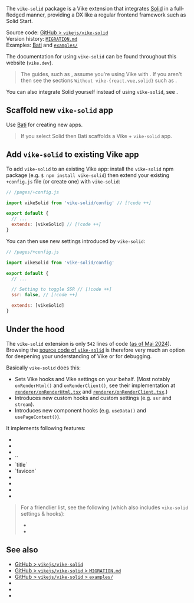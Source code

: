 
The `vike-solid` package is a <Link href="/extensions">Vike extension</Link> that integrates [Solid](https://solidjs.com) in a full-fledged manner, providing a DX like a regular frontend framework such as Solid Start.

Source code: [GitHub > `vikejs/vike-solid`](https://github.com/vikejs/vike-solid)  
Version history: [`MIGRATION.md`](https://github.com/vikejs/vike-solid/blob/main/MIGRATION.md)  
Examples: [Bati](https://batijs.dev) and [`examples/`](https://github.com/vikejs/vike-solid/tree/main/examples)  

The documentation for using `vike-solid` can be found throughout this website (`vike.dev`).

> The guides, such as <Link href="/data-fetching" />, assume you're using Vike with <UiFrameworkVikeExtensionNames comma />. If you aren't then see the sections `Without vike-{react,vue,solid}` such as <Link href="/useData#without-vike-react-vue-solid" />.

You can also integrate Solid yourself instead of using `vike-solid`, see <Link href="/solid" />.


## Scaffold new `vike-solid` app

Use [Bati](https://batijs.dev) for creating new apps.

> If you select Solid then Bati scaffolds a Vike + `vike-solid` app.


## Add `vike-solid` to existing Vike app

To add `vike-solid` to an existing Vike app: install the `vike-solid` npm package (e.g. `$ npm install vike-solid`) then extend your existing `+config.js` file (or create one) with `vike-solid`:

```js
// /pages/+config.js

import vikeSolid from 'vike-solid/config' // [!code ++]

export default {
  // ...
  extends: [vikeSolid] // [!code ++]
}
```

You can then use <Link href="#under-the-hood">new settings introduced by `vike-solid`</Link>:

```js
// /pages/+config.js

import vikeSolid from 'vike-solid/config'

export default {
  // ...

  // Setting to toggle SSR // [!code ++]
  ssr: false, // [!code ++]

  extends: [vikeSolid]
}
```


## Under the hood

The `vike-solid` extension is only `542` lines of code ([as of Mai 2024](https://gist.github.com/brillout/e2134686d682e9a450e10e95f1ff570b)). Browsing the [source code of `vike-solid`](https://github.com/vikejs/vike-solid) is therefore very much an option for deepening your understanding of Vike or for debugging.

Basically `vike-solid` does this:
- Sets <Link href="/hooks">Vike hooks</Link> and <Link href="/settings">Vike settings</Link> on your behalf. (Most notably <Link href="/onRenderHtml">`onRenderHtml()`</Link> and <Link href="/onRenderClient">`onRenderClient()`</Link>, see their implementation at
  [`renderer/onRenderHtml.tsx`](https://github.com/vikejs/vike-solid/blob/main/vike-solid/renderer/onRenderHtml.tsx)
  and
  [`renderer/onRenderClient.tsx`](https://github.com/vikejs/vike-solid/blob/main/vike-solid/renderer/onRenderClient.tsx).)
- Introduces new <Link href="/meta">custom hooks</Link> and <Link href="/meta">custom settings</Link> (e.g. <Link href="/ssr">`ssr`</Link> and <Link href="/stream">`stream`</Link>).
- Introduces new component hooks (e.g. <Link href="/useData">`useData()`</Link> and <Link href="/usePageContext">`usePageContext()`</Link>).

It implements following features:

- <Link noBreadcrumb href="/useData" />
- <Link noBreadcrumb href="/usePageContext" />
- <Link noBreadcrumb href="/Layout" />
- <Link href="/head">`<Head>`</Link>
- <Link href="/head">`title`</Link>
- <Link href="/head">`favicon`</Link>
- <Link noBreadcrumb href="/lang" />
- <Link noBreadcrumb href="/ssr" />
- <Link noBreadcrumb href="/stream" />
- <Link noBreadcrumb href="/ClientOnly" />

> For a friendlier list, see the following (which also includes `vike-solid` settings & hooks):
> - <Link href="/settings" />
> - <Link href="/hooks" />


## See also

- [GitHub > `vikejs/vike-solid`](https://github.com/vikejs/vike-solid)
- [GitHub > `vikejs/vike-solid` > `MIGRATION.md`](https://github.com/vikejs/vike-solid/blob/main/MIGRATION.md)
- [GitHub > `vikejs/vike-solid` > `examples/`](https://github.com/vikejs/vike-solid/tree/main/examples)
- <Link href="/solid" />
- <Link href="/vike-react" />
- <Link href="/vike-vue" />

